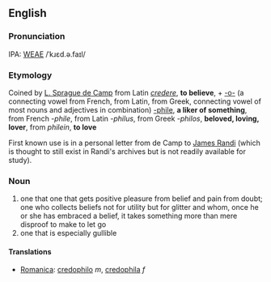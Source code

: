 ==English==

===Pronunciation===
IPA: [[WEAE]] /ˈkɹɛd.ə.faɪl/
   <!-- James Randi describes his pronunication as in as in "credulity" or "pedophile" -->

===Etymology===
Coined by [[w:L. Sprague de Camp|L. Sprague de Camp]] from Latin ''[[credere]]'', '''to believe''', + [[-o-]] (a connecting vowel from French, from Latin, from Greek, connecting vowel of most nouns and adjectives in combination) [[-phile]], '''a liker of something''', from French ''-phile'', from Latin ''-philus'', from Greek ''-philos'', '''beloved, loving, lover''', from ''philein'', '''to love'''

First known use is in a personal letter from de Camp to [[w:James Randi|James Randi]] (which is thought to still exist in Randi's archives but is not readily available for study).

===Noun===
# one that one that gets positive pleasure from belief and pain from doubt; one who collects beliefs not for utility but for glitter and whom, once he or she has embraced a belief, it takes something more than mere disproof to make to let go
# one that is especially gullible
====Translations====
*[[Romanica]]: [[credophilo]] ''m'', [[credophila]] ''f''